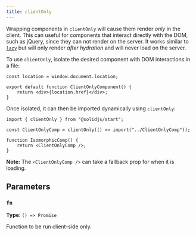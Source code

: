 ```yaml
---
title: clientOnly
---
```


Wrapping components in `clientOnly` will cause them render _only_ in the client.
This can useful for components that interact directly with the DOM, such as jQuery, since they can not render on the server.
It works similar to [`lazy`](/reference/component-apis/lazy) but will only render _after hydration_ and will never load on the server.

To use `clientOnly`, isolate the desired component with DOM interactions in a file:

```tsx
const location = window.document.location;

export default function ClientOnlyComponent() {
	return <div>{location.href}</div>;
}
```

Once isolated, it can then be imported dynamically using `clientOnly`:

```tsx
import { clientOnly } from "@solidjs/start";

const ClientOnlyComp = clientOnly(() => import("../ClientOnlyComp"));

function IsomorphicComp() {
	return <ClientOnlyComp />;
}
```

**Note:** The `<ClientOnlyComp />` can take a fallback prop for when it is loading.

## Parameters

### `fn`

**Type**: `() => Promise`

Function to be run client-side only.
